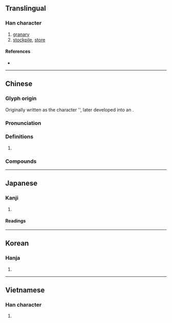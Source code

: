 {{also|廪|稟}}
{{character info/new}}
==Translingual==

===Han character===
{{Han char|rn=53|rad=广|as=13|sn=16|four=00294|canj=IYWD|ids=⿸广稟}}

# [[granary]]
# [[stockpile]], [[store]]

====References====
* {{Han ref|kx=0351.220|dkj=09515|dj=0664.230|hdz=20905.160|uh=5EE9|ud=24297|bh=E96F|bd=59759}}

----

==Chinese==
{{zh-forms|s=廪}}

===Glyph origin===
{{Han etym}}
Originally written as the character '{{zh-l|㐭}}', later developed into an {{Han compound|广|㐭|禾|ls2=psc|ls=ic|c1=s|c2=p|c3=s|t1=house|t2=granary|t3=rice}}.

===Pronunciation===
{{zh-pron
|m=lǐn,lǎn
|c=lam5
|mc=y
|oc=y
|ma=
|cat=n,v
}}

===Definitions===
{{zh-hanzi}}

# {{rfdef|lang=zh}}

===Compounds===
{{zh-der|廩秋|倉廩|俸廩|廩膳生員|廩粟|倒廩傾囷|廩食|廩稍|廩生|廩膳秀才|廩膳|廩廩|發廩|餼廩|食廩餼}}

----

==Japanese==

===Kanji===
{{ja-kanji|grade=|rs=广13}}

# {{defn|lang=ja|sort=广13}}

====Readings====
{{ja-readings
|on=りん
|kun=くら-
}}

----

==Korean==

===Hanja===
{{ko-hanja|hangeul=름|rv=reum|mr=rŭm}}

# {{defn|lang=ko|sort=广13}}

----

==Vietnamese==

===Han character===
{{vi-hantu|[[lẫm]], [[lắm]], [[lẩm]], [[rắm]], [[lúm]], [[lũm]]|rs=广13}}

# {{defn|lang=vi|sort=广13}}